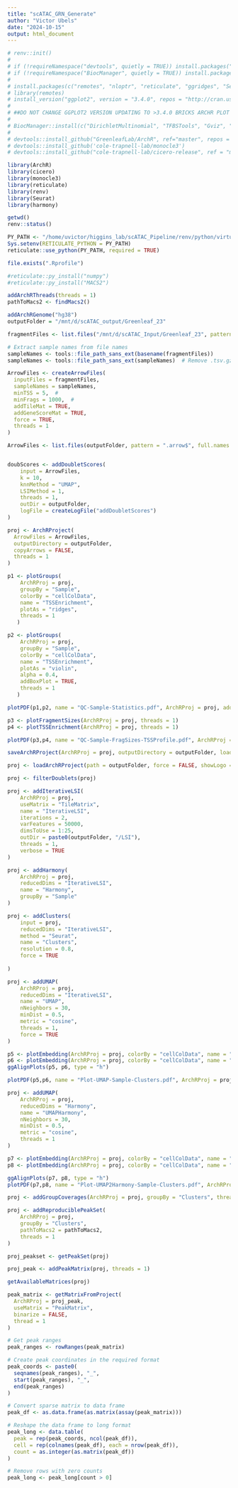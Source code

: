 ```yaml
---
title: "scATAC_GRN_Generate"
author: "Victor Ubels"
date: "2024-10-15"
output: html_document
---
```


```r
# renv::init()
# 
# if (!requireNamespace("devtools", quietly = TRUE)) install.packages("devtools")
# if (!requireNamespace("BiocManager", quietly = TRUE)) install.packages("BiocManager")
# 
# install.packages(c("remotes", "nloptr", "reticulate", "ggridges", "Seurat", "harmony"))
# library(remotes)
# install_version("ggplot2", version = "3.4.0", repos = "http://cran.us.r-project.org")
# 
# ##DO NOT CHANGE GGPLOT2 VERSION UPDATING TO >3.4.0 BRICKS ARCHR PLOT FUNCTION##
# 
# BiocManager::install(c("DirichletMultinomial", "TFBSTools", "Gviz", "GenomicRanges", "rtracklayer", 'BiocGenerics', 'DelayedArray', 'DelayedMatrixStats', 'limma', 'lme4', 'S4Vectors', 'SingleCellExperiment', 'SummarizedExperiment', 'batchelor', 'HDF5Array', 'terra', 'ggrastr'))
# 
# devtools::install_github("GreenleafLab/ArchR", ref="master", repos = BiocManager::repositories())
# devtools::install_github('cole-trapnell-lab/monocle3')
# devtools::install_github("cole-trapnell-lab/cicero-release", ref = "monocle3")
```

```r
library(ArchR)
library(cicero)
library(monocle3)
library(reticulate)
library(renv)
library(Seurat)
library(harmony)

getwd()
renv::status()

PY_PATH <- "/home/uvictor/higgins_lab/scATAC_Pipeline/renv/python/virtualenvs/renv-python-3.11/bin/python3.11"
Sys.setenv(RETICULATE_PYTHON = PY_PATH)
reticulate::use_python(PY_PATH, required = TRUE)

file.exists(".Rprofile")

#reticulate::py_install("numpy")
#reticulate::py_install("MACS2")

addArchRThreads(threads = 1)
pathToMacs2 <- findMacs2()
```
```r
addArchRGenome("hg38")
outputFolder = "/mnt/d/scATAC_output/Greenleaf_23"
```

```r
fragmentFiles <- list.files("/mnt/d/scATAC_Input/Greenleaf_23", pattern = ".tsv.gz$", full.names = TRUE)

# Extract sample names from file names
sampleNames <- tools::file_path_sans_ext(basename(fragmentFiles))
sampleNames <- tools::file_path_sans_ext(sampleNames)  # Remove .tsv.gz

ArrowFiles <- createArrowFiles(
  inputFiles = fragmentFiles,
  sampleNames = sampleNames,
  minTSS = 5,  # 
  minFrags = 1000,  # 
  addTileMat = TRUE,
  addGeneScoreMat = TRUE,
  force = TRUE,
  threads = 1
)

ArrowFiles <- list.files(outputFolder, pattern = ".arrow$", full.names = TRUE)


doubScores <- addDoubletScores(
    input = ArrowFiles,
    k = 10, 
    knnMethod = "UMAP",
    LSIMethod = 1,
    threads = 1,
    outDir = outputFolder,
    logFile = createLogFile("addDoubletScores")
)

proj <- ArchRProject(
  ArrowFiles = ArrowFiles, 
  outputDirectory = outputFolder,
  copyArrows = FALSE,
  threads = 1
)
```

```r
p1 <- plotGroups(
    ArchRProj = proj, 
    groupBy = "Sample", 
    colorBy = "cellColData", 
    name = "TSSEnrichment",
    plotAs = "ridges",
    threads = 1
   )

p2 <- plotGroups(
    ArchRProj = proj, 
    groupBy = "Sample", 
    colorBy = "cellColData", 
    name = "TSSEnrichment",
    plotAs = "violin",
    alpha = 0.4,
    addBoxPlot = TRUE,
    threads = 1
   )

plotPDF(p1,p2, name = "QC-Sample-Statistics.pdf", ArchRProj = proj, addDOC = FALSE, width = 10, height = 10)

p3 <- plotFragmentSizes(ArchRProj = proj, threads = 1)
p4 <- plotTSSEnrichment(ArchRProj = proj, threads = 1)

plotPDF(p3,p4, name = "QC-Sample-FragSizes-TSSProfile.pdf", ArchRProj = proj, addDOC = FALSE, width = 10, height = 10)
```

```r
saveArchRProject(ArchRProj = proj, outputDirectory = outputFolder, load = FALSE)
```

```r
proj <- loadArchRProject(path = outputFolder, force = FALSE, showLogo = TRUE)

proj <- filterDoublets(proj)

proj <- addIterativeLSI(
    ArchRProj = proj,
    useMatrix = "TileMatrix", 
    name = "IterativeLSI", 
    iterations = 2,
    varFeatures = 50000, 
    dimsToUse = 1:25,
    outDir = paste0(outputFolder, "/LSI"),
    threads = 1,
    verbose = TRUE
)

proj <- addHarmony(
    ArchRProj = proj,
    reducedDims = "IterativeLSI",
    name = "Harmony",
    groupBy = "Sample"
)

proj <- addClusters(
    input = proj,
    reducedDims = "IterativeLSI",
    method = "Seurat",
    name = "Clusters",
    resolution = 0.8,
    force = TRUE
    
)

proj <- addUMAP(
    ArchRProj = proj, 
    reducedDims = "IterativeLSI", 
    name = "UMAP", 
    nNeighbors = 30, 
    minDist = 0.5, 
    metric = "cosine",
    threads = 1,
    force = TRUE
)
```

```r
p5 <- plotEmbedding(ArchRProj = proj, colorBy = "cellColData", name = "Sample", embedding = "UMAP", threads = 1)
p6 <- plotEmbedding(ArchRProj = proj, colorBy = "cellColData", name = "Clusters", embedding = "UMAP", threads = 1)
ggAlignPlots(p5, p6, type = "h")

plotPDF(p5,p6, name = "Plot-UMAP-Sample-Clusters.pdf", ArchRProj = proj, addDOC = FALSE, width = 5, height = 5)
```

```r
proj <- addUMAP(
    ArchRProj = proj, 
    reducedDims = "Harmony", 
    name = "UMAPHarmony", 
    nNeighbors = 30, 
    minDist = 0.5, 
    metric = "cosine",
    threads = 1
)

p7 <- plotEmbedding(ArchRProj = proj, colorBy = "cellColData", name = "Sample", embedding = "UMAPHarmony", threads = 1)
p8 <- plotEmbedding(ArchRProj = proj, colorBy = "cellColData", name = "Clusters", embedding = "UMAPHarmony", threads = 1)

ggAlignPlots(p7, p8, type = "h")
plotPDF(p7,p8, name = "Plot-UMAP2Harmony-Sample-Clusters.pdf", ArchRProj = proj, addDOC = FALSE, width = 5, height = 5)
```


```r
proj <- addGroupCoverages(ArchRProj = proj, groupBy = "Clusters", threads = 1)

proj <- addReproduciblePeakSet(
    ArchRProj = proj, 
    groupBy = "Clusters", 
    pathToMacs2 = pathToMacs2,
    threads = 1
)

proj_peakset <- getPeakSet(proj)

proj_peak <- addPeakMatrix(proj, threads = 1)

getAvailableMatrices(proj)
```

```r
peak_matrix <- getMatrixFromProject(
  ArchRProj = proj_peak,
  useMatrix = "PeakMatrix",
  binarize = FALSE,
  thread = 1
)

# Get peak ranges
peak_ranges <- rowRanges(peak_matrix)

# Create peak coordinates in the required format
peak_coords <- paste0(
  seqnames(peak_ranges), "_",
  start(peak_ranges), "_",
  end(peak_ranges)
)

# Convert sparse matrix to data frame
peak_df <- as.data.frame(as.matrix(assay(peak_matrix)))

# Reshape the data frame to long format
peak_long <- data.table(
  peak = rep(peak_coords, ncol(peak_df)),
  cell = rep(colnames(peak_df), each = nrow(peak_df)),
  count = as.integer(as.matrix(peak_df))
)

# Remove rows with zero counts
peak_long <- peak_long[count > 0]
```
